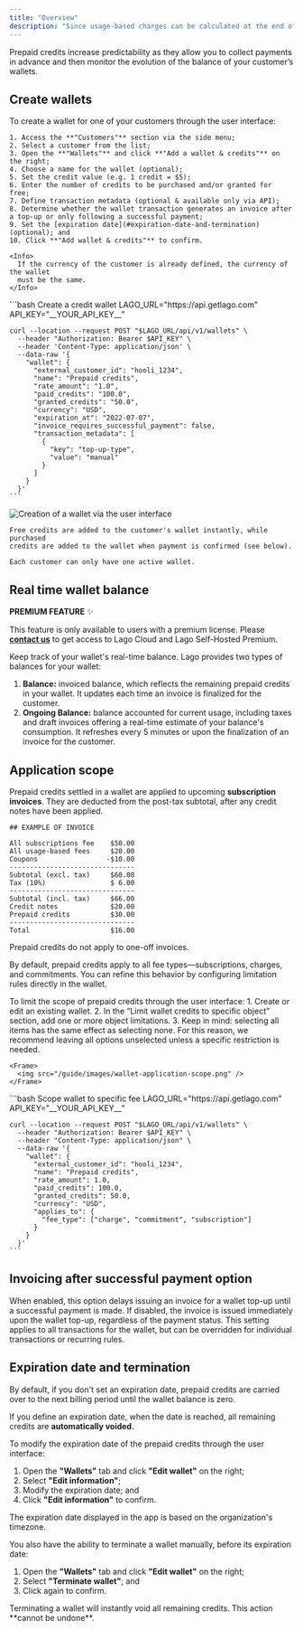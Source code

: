 ```yaml
---
title: "Overview"
description: "Since usage-based charges can be calculated at the end of the billing period, you often need to wait to collect payments. With prepaid credits, you can now unlock recurring revenue opportunities for pay-as-you-go pricing models."
---
```


Prepaid credits increase predictability as they allow you to collect payments in advance and then monitor the evolution of the balance of your customer’s wallets.

## Create wallets[](#create-wallets "Direct link to heading")

<Tabs>
  <Tab title="Dashboard">
    To create a wallet for one of your customers through the user interface:

    1. Access the **"Customers"** section via the side menu;
    2. Select a customer from the list;
    3. Open the **"Wallets"** and click **"Add a wallet & credits"** on the right;
    4. Choose a name for the wallet (optional);
    5. Set the credit value (e.g. 1 credit = $5);
    6. Enter the number of credits to be purchased and/or granted for free;
    7. Define transaction metadata (optional & available only via API);
    8. Determine whether the wallet transaction generates an invoice after a top-up or only following a successful payment;
    9. Set the [expiration date](#expiration-date-and-termination) (optional); and
    10. Click **"Add wallet & credits"** to confirm.

    <Info>
      If the currency of the customer is already defined, the currency of the wallet
      must be the same.
    </Info>

  </Tab>
  <Tab title="API">
    ```bash Create a credit wallet
    LAGO_URL="https://api.getlago.com"
    API_KEY="__YOUR_API_KEY__"

    curl --location --request POST "$LAGO_URL/api/v1/wallets" \
      --header "Authorization: Bearer $API_KEY" \
      --header 'Content-Type: application/json' \
      --data-raw '{
        "wallet": {
          "external_customer_id": "hooli_1234",
          "name": "Prepaid credits",
          "rate_amount": "1.0",
          "paid_credits": "100.0",
          "granted_credits": "50.0",
          "currency": "USD",
          "expiration_at": "2022-07-07",
          "invoice_requires_successful_payment": false,
          "transaction_metadata": [
            {
              "key": "top-up-type",
              "value": "manual"
            }
          ]
        }
      }'
    ```

  </Tab>
</Tabs>

![Creation of a wallet via the user interface](/guide/images/new-wallet.png)

    Free credits are added to the customer's wallet instantly, while purchased
    credits are added to the wallet when payment is confirmed (see below).

    Each customer can only have one active wallet.

## Real time wallet balance[](#real-time-wallet-balance "Direct link to heading")

<Info>

**PREMIUM FEATURE** ✨

This feature is only available to users with a premium license. Please
**[contact us](mailto:hello@getlago.com)** to get access to Lago Cloud and Lago
Self-Hosted Premium.

</Info>

Keep track of your wallet's real-time balance. Lago provides two types of balances for your wallet:

1. **Balance:** invoiced balance, which reflects the remaining prepaid credits in your wallet. It updates each time an invoice is finalized for the customer.
2. **Ongoing Balance:** balance accounted for current usage, including taxes and draft invoices offering a real-time estimate of your balance's consumption. It refreshes every 5 minutes or upon the finalization of an invoice for the customer.

## Application scope[](#application-scope "Direct link to heading")

Prepaid credits settled in a wallet are applied to upcoming **subscription invoices**. They are deducted from the post-tax subtotal, after any credit notes have been applied.
```
## EXAMPLE OF INVOICE

All subscriptions fee    $50.00
All usage-based fees     $20.00
Coupons                 -$10.00
-------------------------------
Subtotal (excl. tax)     $60.00
Tax (10%)                $ 6.00
-------------------------------
Subtotal (incl. tax)     $66.00
Credit notes             $20.00
Prepaid credits          $30.00
-------------------------------
Total                    $16.00
```

<Info>Prepaid credits do not apply to one-off invoices.</Info>

By default, prepaid credits apply to all fee types—subscriptions, charges, and commitments. You can refine this behavior by configuring limitation rules directly in the wallet.

<Tabs>
  <Tab title="Dashboard">
    To limit the scope of prepaid credits through the user interface:
    1. Create or edit an existing wallet.
    2. In the “Limit wallet credits to specific object” section, add one or more object limitations.
    3. Keep in mind: selecting all items has the same effect as selecting none. For this reason, we recommend leaving all options unselected unless a specific restriction is needed.

    <Frame>
      <img src="/guide/images/wallet-application-scope.png" />
    </Frame>
  </Tab>
  <Tab title="API">
    ```bash Scope wallet to specific fee
    LAGO_URL="https://api.getlago.com"
    API_KEY="__YOUR_API_KEY__"

    curl --location --request POST "$LAGO_URL/api/v1/wallets" \
      --header "Authorization: Bearer $API_KEY" \
      --header "Content-Type: application/json" \
      --data-raw '{
        "wallet": {
          "external_customer_id": "hooli_1234",
          "name": "Prepaid credits",
          "rate_amount": 1.0,
          "paid_credits": 100.0,
          "granted_credits": 50.0,
          "currency": "USD",
          "applies_to": {
            "fee_type": ["charge", "commitment", "subscription"]
          }
        }
      }'
    ```

  </Tab>
</Tabs>


## Invoicing after successful payment option

When enabled, this option delays issuing an invoice for a wallet top-up until a successful payment is made. If disabled, the invoice is issued immediately upon the wallet top-up, regardless of the payment status. This setting applies to all transactions for the wallet, but can be overridden for individual transactions or recurring rules.

## Expiration date and termination[](#expiration-date-and-termination "Direct link to heading")

By default, if you don't set an expiration date, prepaid credits are carried
over to the next billing period until the wallet balance is zero.

If you define an expiration date, when the date is reached, all remaining
credits are **automatically voided**.

To modify the expiration date of the prepaid credits through the user interface:

1. Open the **"Wallets"** tab and click **"Edit wallet"** on the right;
2. Select **"Edit information"**;
3. Modify the expiration date; and
4. Click **"Edit information"** to confirm.

The expiration date displayed in the app is based on the organization's timezone.

You also have the ability to terminate a wallet manually, before its expiration
date:

1. Open the **"Wallets"** tab and click **"Edit wallet"** on the right;
2. Select **"Terminate wallet"**; and
3. Click again to confirm.

<Warning>
  Terminating a wallet will instantly void all remaining credits. This action
  **cannot be undone**.
</Warning>
